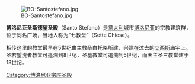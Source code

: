 [[Image:BO-Santostefano.jpg|thumb]]

'''博洛尼亚圣斯德望圣殿'''（Santo Stefano）是[[意大利|意大利]]城市[[博洛尼亚|博洛尼亚]]的宗教建筑群，位于同名广场，当地人称为“七教堂”（Sette Chiese）。

相传这里的教堂最早在5世纪由主教圣白托略所建，兴建在过去的[[艾西斯|艾西斯]]庙宇上。圣若望洗者教堂可追溯到8世纪，圣墓教堂可追溯到5世纪，而天主圣三教堂建于13世纪。
 
{{Commons|Santo Stefano (Bologna)}}
[[Category:博洛尼亚宗座圣殿|Category:博洛尼亚宗座圣殿]]